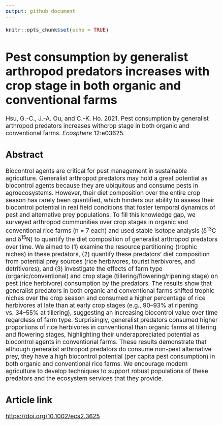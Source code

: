 ```yaml
---
output: github_document
---
```


```r
knitr::opts_chunk$set(echo = TRUE)
```

<style> 
body{
  font-size: 14pt;
}
</style>

# Pest consumption by generalist arthropod predators increases with crop stage in both organic and conventional farms

Hsu, G.-C., J.-A. Ou, and C.-K. Ho. 2021. Pest consumption by generalist arthropod predators increases withcrop stage in both organic and conventional farms. _Ecosphere_ 12:e03625. 

## Abstract
Biocontrol agents are critical for pest management in sustainable agriculture. Generalist arthropod predators may hold a great potential as biocontrol agents because they are ubiquitous and consume pests in agroecosystems. However, their diet composition over the entire crop season has rarely been quantified, which hinders our ability to assess their biocontrol potential in real field conditions that foster temporal dynamics of pest and alternative prey populations. To fill this knowledge gap, we surveyed arthropod communities over crop stages in organic and conventional rice farms (n = 7 each) and used stable isotope analysis (δ^13^C and δ^15^N) to quantify the diet composition of generalist arthropod predators over time. We aimed to (1) examine the resource partitioning (trophic niches) in these predators, (2) quantify these predators’ diet composition from potential prey sources (rice herbivores, tourist herbivores, and detritivores), and (3) investigate the effects of farm type (organic/conventional) and crop stage (tillering/flowering/ripening stage) on pest (rice herbivore) consumption by the predators. The results show that generalist predators in both organic and conventional farms shifted trophic niches over the crop season and consumed a higher percentage of rice herbivores at late than at early crop stages (e.g., 90–93% at ripening vs. 34–55% at tillering), suggesting an increasing biocontrol value over time regardless of farm type. Surprisingly, generalist predators consumed higher proportions of rice herbivores in conventional than organic farms at tillering and flowering stages, highlighting their underappreciated potential as biocontrol agents in conventional farms. These results demonstrate that although generalist arthropod predators do consume non-pest alternative prey, they have a high biocontrol potential (per capita pest consumption) in both organic and conventional rice farms. We encourage modern agriculture to develop techniques to support robust populations of these predators and the ecosystem services that they provide.

## Article link
[https://doi.org/10.1002/ecs2.3625](https://doi.org/10.1002/ecs2.3625)






